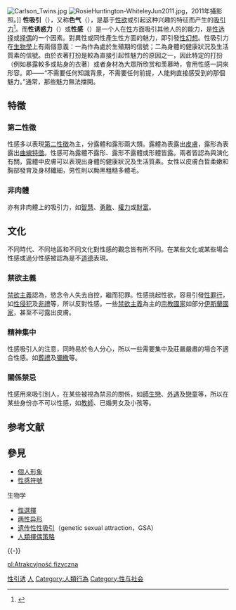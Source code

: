 {{distinguish|感性}}
[[File:Carlson_Twins.jpg|thumb]]
[[File:RosieHuntington-WhiteleyJun2011.jpg|thumb]]，2011年攝影照。]]
'''性吸引'''（{{lang-en|sexual attraction}}），又称'''色气'''（{{lang-ja|色気}}），是基于[[性欲|性欲]]或引起这种兴趣的特征而产生的[[人际吸引|吸引力]]<ref name="Sexual attraction">{{cite web|title=Sexual attraction|publisher=[[TheFreeDictionary.com|TheFreeDictionary.com]]|access-date=December 16, 2011|url=http://www.thefreedictionary.com/sexual+attraction|archive-date=2012-03-31|archive-url=https://web.archive.org/web/20120331224102/http://www.thefreedictionary.com/sexual+attraction|dead-url=no}}</ref>。而'''性诱惑力'''（{{lang|en|sexual attractiveness}}）或'''性感'''（{{lang|en|sex appeal}}）是一个人在[[人类的性|性]]方面吸引其他人的的能力，是[[性选择|性选择]]或[[择偶|择偶]]的一个因素。對異性或同性產生性方面的魅力，即引發[[性幻想|性幻想]]。性吸引力在[[生物學|生物學]]上有兩個意義：一為作為處於生殖期的信號；二為身體的健康狀況及生活質素的信號。由於衣著打扮是較為直接引起性魅力的原因之一，因此特定的打扮（例如暴露較多或貼身的衣著）或者身材為大眾所欣赏和羡慕時，會用性感一詞來形容。即——“不需要任何知識背景，不需要任何前提，人能夠直接感受到的那個魅力。”通常，那些魅力無法擋開。

== 特徵 ==
=== 第二性徵 ===
性感多以表現[[第二性徵|第二性徵]]為主，分露體和露形兩大類。露體為表露出[[皮膚|皮膚]]，露形為表露出[[曲線特徵|曲線特徵]]。性感可為露體不露形、露形不露體或形體皆露。兩者皆認為與演化有關，露體中皮膚可以表現出身體的健康狀況及生活質素。女性以皮膚白晢柔嫩和胸部發育及身材纖細，男性則以黝黑粗糙多體毛。

=== 非肉體 ===
亦有非肉體上的吸引力，如[[智慧|智慧]]、[[勇敢|勇敢]]、[[權力|權力]]或[[財富|財富]]。

== 文化 ==
不同時代、不同地區和不同文化對性感的觀念皆有所不同。在某些文化或某些場合性感或過分性感被認為是不[[道德|道德]]表現。

=== 禁欲主義 ===
[[禁欲主義|禁欲主義]]認為，慾念令人失去自控，繼而犯罪。性感挑起性欲，容易引發[[性罪行|性罪行]]，如[[性侵犯|性侵犯]]及[[非禮|非禮]]等，所以反對性感。一些[[禁欲主義|禁欲主義]]為主的[[宗教國家|宗教國家]]如部分[[伊斯蘭國家|伊斯蘭國家]]，甚至不可露出皮膚。

=== 精神集中 ===
性感吸引人的注意，同時易於令人分心，所以一些需要集中及莊嚴嚴肅的場合不適合性感。如[[葬禮|葬禮]]及[[彌撒|彌撒]]等。

=== 關係禁忌 ===
性感用來吸引別人，在某些被視為禁忌的關係，如[[師生戀|師生戀]]、[[外遇|外遇]]及[[戀童|戀童]]等，所以在某些身份亦不可以性感，如[[教師|教師]]、已婚男女及小孩等。

== 参考文献 ==
{{Reflist}}

== 參見 ==
{{Portal box|性|生物学|社会学|心理学}}
* [[個人形象|個人形象]]
* [[性感符号|性感符號]]

;生物学
* [[性選擇|性選擇]]
* [[两性异形|两性异形]]
* [[遗传性性吸引|遗传性性吸引]]（genetic sexual attraction，GSA）
* [[人類擇偶策略|人類擇偶策略]]

{{-}}
{{性}}

{{Authority control}}
[[Category:性引诱|]]
[[Category:美学|人]]
[[Category:人類行為|Category:人類行為]]
[[Category:性与社会|Category:性与社会]]

[[pl:Atrakcyjność_fizyczna|pl:Atrakcyjność fizyczna]]